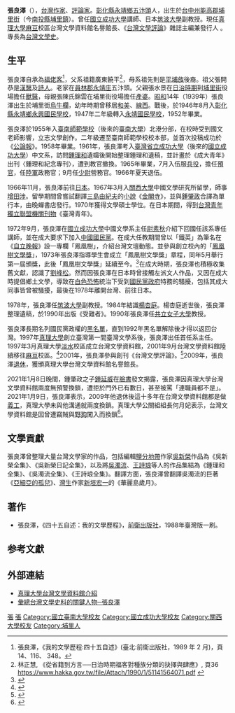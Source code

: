 {{Infobox_Person
| name = 張良澤
|image= 
|box_width= 
|occupation= 作家
| period = 
| Sex = 男
|birth_date= {{birth date and age|1939|9|1|df=y}}
|birth_place= {{TWN-JPN}}[[台中州|台中州]][[能高郡|能高郡]][[埔里街|埔里街]][[烏牛欄_(南投縣)|烏牛欄]]
|death_date= 
|death_place= 
|nationality= {{ROC}}
| spouse = 
|education= 
* [[臺南師範學校|臺南師範學校]]（1958年）
* [[臺灣省立成功大學|臺灣省立成功大學]]中國文學系（1966年）
* [[日本|日本]][[關西大學|關西大學]]文學碩士（1971年）
| past = 
* 文學家
* 《[[台灣文學評論|台灣文學評論]]》主編
* [[國立成功大學|國立成功大學]]中國文學系專任講師
* [[真理大學|真理大學]]台灣文學系主任
* 真理大學台灣文學資料館名譽館長 {{blue|（2009年－）}}
}}
'''張良澤'''（{{bd|1939年|9月1日|catIdx=Z張}}），[[台灣|台灣]][[作家|作家]]、[[評論家|評論家]]。[[彰化縣|彰化縣]][[永靖鄉|永靖鄉]][[五汴頭|五汴頭]]人，出生於[[台中州|台中州]][[能高郡|能高郡]][[埔里街|埔里街]]（今[[南投縣|南投縣]][[埔里鎮|埔里鎮]]）。曾任[[國立成功大學|國立成功大學]]講師、日本[[筑波大學|筑波大學]]副教授。現任[[真理大學|真理大學]][[麻豆區|麻豆]]校區台灣文學資料館名譽館長、《[[台灣文學評論|台灣文學評論]]》雜誌主編兼發行人 。專長為[[台灣文學史|台灣文學史]]。

== 生平 ==
張良澤自承為[[福佬客|福佬客]]<ref> 張良澤，《我的文學歷程:四十五自述》(臺北:前衛出版社，1989 年 2 月)，頁 14、116、 348。</ref>，父系祖籍廣東饒平<ref>林正慧, 《從省籍到方言──日治時期福客對種族分類的抉擇與肆應》, 頁36 https://www.hakka.gov.tw/file/Attach/1990/1/51141564071.pdf {{Wayback|url=https://www.hakka.gov.tw/file/Attach/1990/1/51141564071.pdf |date=20210604043516 }}</ref>，母系祖先則是[[平埔族|平埔族]]後裔。祖父張開恭是[[漢醫|漢醫]]及[[詩人|詩人]]。老家在[[員林郡|員林郡]][[永靖庄|永靖庄]]五汴頭。父親張水景在[[台灣日治時期|日治時期]]到[[埔里街|埔里街]]役場擔任[[獸醫|獸醫]]，母親張陳氏錦雲在埔里街役場擔任[[產婆|產婆]]。{{r|四|page=2}}[[昭和|昭和]]14年（1939年）張良澤出生於埔里街[[烏牛欄_(南投縣)|烏牛欄]]，{{r|四|page=1}}幼年時期曾移居[[和美庄|和美]]、[[線西庄|線西]]。戰後，於1946年8月入[[彰化縣|彰化縣]][[永靖鄉|永靖鄉]][[永興國民學校|永興國民學校]]，{{r|四|page=14}}1947年二年級轉入[[永靖國民學校|永靖國民學校]]，{{r|四|page=15}}1952年畢業。{{r|四|page=23}}

張良澤於1955年入[[臺南師範學校|臺南師範學校]]（後來的[[臺南大學|臺南大學]]）北港分部，在校時受到國文老師影響，立志文學創作。二年級遷至臺南師範學校校本部，並首次投稿成功於《[[公論報|公論報]]》。1958年畢業。1961年，張良澤考入[[臺灣省立成功大學|臺灣省立成功大學]]（後來的[[國立成功大學|國立成功大學]]）中文系，訪問[[鍾理和|鍾理和]]遺孀後開始整理鍾理和遺稿，並計畫於《成大青年》出刊〈鍾理和紀念專刊〉，遭到教官撤換。{{r|四|page=93}}1965年畢業，7月入伍服[[兵役|兵役]]，擔任[[預官|預官]]，任[[中華民國陸軍|陸軍]]政務官；9月任[[少尉|少尉]]營務官。{{r|四|page=117}}1966年夏天退伍。

1966年11月，張良澤前往[[日本|日本]]。1967年3月入[[關西大學|關西大學]]中國文學研究所留學，師事[[增田涉|增田涉]]。留學期間曾嘗試翻譯[[三島由紀夫|三島由紀夫]]的[[小說|小說]]《[[金閣寺_(小說)|金閣寺]]》，並與[[鍾肇政|鍾肇政]]合譯為單行本，由晚蟬書店發行。{{r|四|page=181}}1970年獲得文學碩士學位。在日本期間，得到[[台灣青年獨立聯盟|台灣青年獨立聯盟]][[機關刊物|機關刊物]]《臺灣青年》。{{r|四|page=182}}

1972年9月，張良澤在[[國立成功大學|國立成功大學]]中國文學系主任[[尉素秋|尉素秋]]介紹下回國任該系專任講師，並在成大要求下加入[[中國國民黨|中國國民黨]]。{{r|四|page=207}}在成大任教期間曾以「鐵英」為筆名在《[[自立晚報|自立晚報]]》設一專欄「鳳凰樹」，介紹台灣文壇動態。並參與創立校內的「[[鳳凰樹文學獎|鳳凰樹文學獎]]」，1973年張良澤指導學生會成立「鳳凰樹文學獎」章程，同年5月舉行第一屆頒獎，{{r|四|page=212}}此後「鳳凰樹文學獎」延續至今。<ref>{{Cite web |url=http://proj.ncku.edu.tw/magazine/pdf/238CHF/p64.pdf |title=鳳凰樹文學獎四十年 |accessdate=2016-03-15 |archive-date=2016-03-16 |archive-url=https://web.archive.org/web/20160316191653/http://proj.ncku.edu.tw/magazine/pdf/238CHF/p64.pdf |dead-url=yes }}</ref>在成大時期，張良澤也積極收集舊文獻，認識了[[劉峰松|劉峰松]]。{{r|四|page=252}}然而因張良澤在日本時曾接觸左派文人作品，又因在成大時提倡鄉土文學，導致在[[白色恐怖|白色恐怖]]統治下受到[[國民黨政府|國民黨政府]]特務的騷擾，包括其成大同事皆曾被騷擾，最後在1978年離開台灣、前往日本。

1978年，張良澤任[[筑波大學|筑波大學]]副教授。1984年結識[[楊杏庭|楊杏庭]]。楊杏庭逝世後，張良澤整理遺稿，於1990年出版《受難者》。1990年張良澤任[[共立女子大學|共立女子大學]]教授。

張良澤長期名列國民黨政權的[[黑名單|黑名單]]，直到1992年黑名單解除後才得以返回台灣。1997年[[真理大學|真理大學]]創立臺灣第一間臺灣文學系後，張良澤出任首任系主任。1997年3月真理大學[[淡水區|淡水]]校區成立台灣文學資料館，2001年9月台灣文學資料館陸續移往[[麻豆區|麻豆]]校區。<ref>{{Cite web |url=http://mttwn.mtwww.mt.au.edu.tw/front/bin/ptlist.phtml?Category=60 |title=真理大學台灣文學資料館 |access-date=2014-11-03 |archive-url=https://web.archive.org/web/20141103082154/http://mttwn.mtwww.mt.au.edu.tw/front/bin/ptlist.phtml?Category=60 |archive-date=2014-11-03 |dead-url=yes }}</ref>2001年，張良澤參與創刊《台灣文學評論》。<ref>{{Cite web |url=http://mttwn.mtwww.mt.au.edu.tw/front/bin/cglist.phtml?Category=6 |title=台灣文學評論 |access-date=2014-11-03 |archive-url=https://web.archive.org/web/20141103084802/http://mttwn.mtwww.mt.au.edu.tw/front/bin/cglist.phtml?Category=6 |archive-date=2014-11-03 |dead-url=yes }}</ref>2009年，張良澤[[退休|退休]]，獲頒真理大學台灣文學資料館名譽館長。

2021年1月8日晚間，鍾肇政之子[[鍾延威|鍾延威]]在[[臉書|臉書]]發文揭露，張良澤因真理大學台灣文學資料館兩度無預警換鎖，遭拒於門外已有數日，甚至被罵「連職員都不是」。2021年1月9日，張良澤表示，2009年他退休後這十多年在台灣文學資料館都是做[[義工|義工]]，真理大學未與他溝通就兩度換鎖。真理大學公關組組長何月妃表示，台灣文學資料館是因曾遭竊賊與[[野狗|野狗]]闖入而換鎖<ref>{{cite web | author=劉秀芬、曹婷婷、戴上容 | url=https://www.chinatimes.com/newspapers/20210110000399-260115 | title=台文館風波 張良澤將公開說明 | work=[[中國時報|中國時報]] | date=2021-01-10 | accessdate=2021-01-10 | archive-date=2021-06-04 | archive-url=https://web.archive.org/web/20210604042346/https://www.chinatimes.com/newspapers/20210110000399-260115 | dead-url=no }}</ref>。

== 文學貢獻 ==
張良澤曾整理大量台灣文學家的作品，包括編輯[[鹽分地帶|鹽分地帶]]作家[[吳新榮|吳新榮]]作品為《吳新榮全集》、《吳新榮日記全集》，以及將[[吳濁流|吳濁流]]、[[王詩琅|王詩琅]]等人的作品集結為《鍾理和全集》、《吳濁流全集》、《王詩琅全集》。翻譯方面，張良澤曾翻譯吳濁流的巨著《[[亞細亞的孤兒|亞細亞的孤兒]]》、[[灣生|灣生]]作家[[新垣宏一|新垣宏一]]的《華麗島歲月》。

==著作==
*張良澤，《四十五自述：我的文學歷程》，[[前衛出版社|前衛出版社]]，1988年臺灣版一刷。

== 参考文獻 ==
{{Reflist|2|refs=
<ref name="四">{{cite book |title=《四十五自述：我的文學歷程》|author=張良澤 |publisher=前衛出版社 |isbn= |date=1988年9月}}</ref>
}}

== 外部連結 ==
*[https://web.archive.org/web/20141103070619/http://mttwn.mtwww.mt.au.edu.tw/front/bin/ptlist.phtml?Category=17 真理大學台灣文學資料館介紹]
*[https://web.archive.org/web/20141103075844/http://www.newtaiwan.com.tw/bulletinview.jsp?period=325&bulletinid=647 彙總台灣文學史料的關鍵人物─張良澤]
{{authority control}}
{{DEFAULTSORT:Chang}}
[[Category:台灣作家|張]]
[[Category:台灣學者|張]]
[[Category:國立臺南大學校友|Category:國立臺南大學校友]]
[[Category:國立成功大學校友|Category:國立成功大學校友]]
[[Category:關西大學校友|Category:關西大學校友]]
[[Category:埔里人|Category:埔里人]]